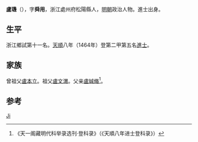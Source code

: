 '''盧璣'''（{{bd|1436年||？}}），字'''舜用'''，浙江處州府松陽縣人，[[明朝|明朝]]政治人物。進士出身。

== 生平 ==
浙江鄉試第十一名。[[天顺_(明朝)|天順]]八年（1464年）登第二甲第五名[[進士|進士]]。

== 家族 ==
曾祖父[[盧本立|盧本立]]。祖父[[盧文渭|盧文渭]]。父亲[[盧誠脩|盧誠脩]]<ref>《天一阁藏明代科举录选刊·登科录》（《天順八年进士登科录》）</ref>。

== 参考 ==
{{reflist}}

{{明朝人物小作品}}
{{天順八年甲申科殿試金榜}}

{{Authority control}}
{{DEFAULTSORT:Lu卢}}
[[Category:卢姓|Ji]]